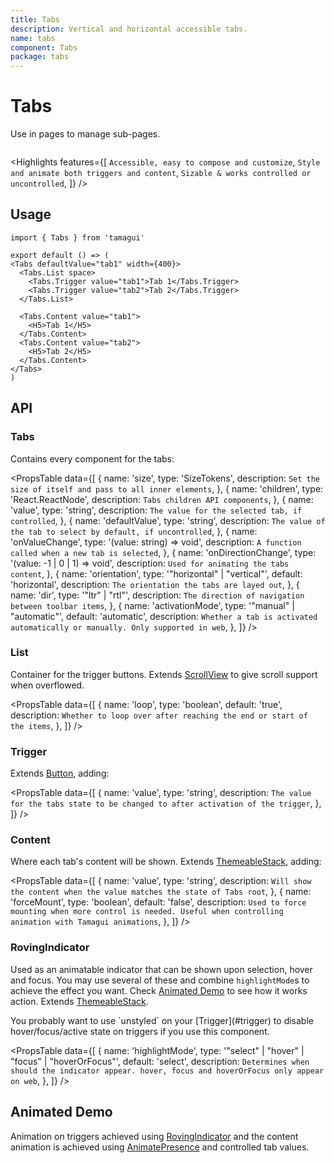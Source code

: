 ```yaml
---
title: Tabs
description: Vertical and horizontal accessible tabs.
name: tabs
component: Tabs
package: tabs
---
```


# Tabs

<Description>Use in pages to manage sub-pages.</Description>

<HeroContainer>
  <TabsDemo />
</HeroContainer>

```tsx hero template=Tabs

```

<Highlights
  features={[
    `Accessible, easy to compose and customize`,
    `Style and animate both triggers and content`,
    `Sizable & works controlled or uncontrolled`,
  ]}
/>

## Usage

```tsx
import { Tabs } from 'tamagui'

export default () => (
<Tabs defaultValue="tab1" width={400}>
  <Tabs.List space>
    <Tabs.Trigger value="tab1">Tab 1</Tabs.Trigger>
    <Tabs.Trigger value="tab2">Tab 2</Tabs.Trigger>
  </Tabs.List>

  <Tabs.Content value="tab1">
    <H5>Tab 1</H5>
  </Tabs.Content>
  <Tabs.Content value="tab2">
    <H5>Tab 2</H5>
  </Tabs.Content>
</Tabs>
)
```



## API

### Tabs

Contains every component for the tabs:

<PropsTable
  data={[
    {
      name: 'size',
      type: 'SizeTokens',
      description: `Set the size of itself and pass to all inner elements`,
    },
    {
      name: 'children',
      type: 'React.ReactNode',
      description: `Tabs children API components`,
    },
    {
      name: 'value',
      type: 'string',
      description: `The value for the selected tab, if controlled`,
    },
    {
      name: 'defaultValue',
      type: 'string',
      description: `The value of the tab to select by default, if uncontrolled`,
    },
    {
      name: 'onValueChange',
      type: '(value: string) => void',
      description: `A function called when a new tab is selected`,
    },
    {
      name: 'onDirectionChange',
      type: '(value: -1 | 0 | 1) => void',
      description: `Used for animating the tabs content`,
    },
    {
      name: 'orientation',
      type: '"horizontal" | "vertical"',
      default: 'horizontal',
      description: `The orientation the tabs are layed out`,
    },
    {
      name: 'dir',
      type: '"ltr" | "rtl"',
      description: `The direction of navigation between toolbar items`,
    },
    {
      name: 'activationMode',
      type: '"manual" | "automatic"',
      default: 'automatic',
      description: `Whether a tab is activated automatically or manually. Only supported in web`,
    },
  ]}
/>

### List

Container for the trigger buttons. Extends [ScrollView](/docs/components/scroll-view) to give scroll support when overflowed.

<PropsTable
  data={[
    {
      name: 'loop',
      type: 'boolean',
      default: 'true',
      description: `Whether to loop over after reaching the end or start of the items`,
    },
  ]}
/>

### Trigger

Extends [Button](/docs/components/button), adding:

<PropsTable
  data={[
    {
      name: 'value',
      type: 'string',
      description: `The value for the tabs state to be changed to after activation of the trigger`,
    },
  ]}
/>

### Content

Where each tab's content will be shown. Extends [ThemeableStack](/docs/components/stacks#themeablestack), adding:

<PropsTable
  data={[
    {
      name: 'value',
      type: 'string',
      description: `Will show the content when the value matches the state of Tabs root`,
    },
    {
      name: 'forceMount',
      type: 'boolean',
      default: 'false',
      description: `Used to force mounting when more control is needed. Useful when controlling animation with Tamagui animations`,
    },
  ]}
/>

### RovingIndicator

Used as an animatable indicator that can be shown upon selection, hover and focus. You may use several of these and combine `highlightMode`s to achieve the effect you want. Check [Animated Demo](#animated-demo) to see how it works action. Extends [ThemeableStack](/docs/components/stacks#themeablestack).

<Notice>
  You probably want to use `unstyled` on your [Trigger](#trigger) to disable hover/focus/active state on triggers if you use this component.
</Notice>

<PropsTable
  data={[
    {
      name: 'highlightMode',
      type: '"select" | "hover" | "focus" | "hoverOrFocus"',
      default: 'select',
      description: `Determines when should the indicator appear. hover, focus and hoverOrFocus only appear on web`,
    },
  ]}
/>

## Animated Demo

Animation on triggers achieved using [RovingIndicator](#rovingindicator) and the content animation is achieved using [AnimatePresence](/docs/core/animations#animatepresence-and-exitstyle) and controlled tab values.

<HeroContainer noPad>
  <TabsAnimatedDemo />
</HeroContainer>

```tsx hero template=TabsAnimated

```
